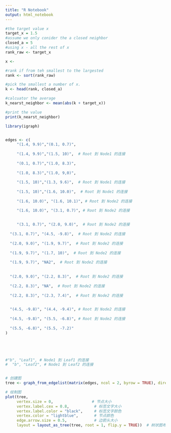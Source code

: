```yaml
---
title: "R Notebook"
output: html_notebook
---
```


```r

#the target value x 
target_x = 1.5
#assume we only conider the a closed neighbor
closed_a = 5
#using x - all the rest of x
rank_raw <- target_x 

x <-

#rank if from teh smallest to the largested
rank <- sort(rank_raw)

#pick the smallest a number of x.
k <- head(rank, closed_a)

#calcuator the average
k_nearst_neighbor <- mean(abs(k + target_x))

#print the value
print(k_nearst_neighbor)


```

```r

library(igraph)


edges <- c(
     "(1.4, 9.9)","(0.1, 0.7)",
     
     "(1.4, 9.9)","(1.5, 10)",  # Root 到 Node1 的连接
  
     "(0.1, 0.7)","(1.0, 8.3)",
     
     "(1.0, 8.3)","(1.0, 9,0)",
     
     "(1.5, 10)","(1.3, 9.6)",  # Root 到 Node1 的连接
     
     "(1.5, 10)","(1.6, 10.0)",  # Root 到 Node1 的连接
     
     "(1.6, 10.0)", "(1.6, 10.1)", # Root 到 Node2 的连接

     "(1.6, 10.0)", "(3.1, 0.7)", # Root 到 Node2 的连接
     
  
     "(3.1, 0.7)", "(2.0, 9.0)",  # Root 到 Node2 的连接
  
  "(3.1, 0.7)", "(4.5, -9.8)",  # Root 到 Node2 的连接
  
  "(2.0, 9.0)", "(1.9, 9.7)",  # Root 到 Node2 的连接
  
  "(1.9, 9.7)", "(1.7, 10)",  # Root 到 Node2 的连接
  
  "(1.9, 9.7)", "NA2",  # Root 到 Node2 的连接
  
  
  "(2.0, 9.0)", "(2.2, 8.3)",  # Root 到 Node2 的连接
  
  "(2.2, 8.3)", "NA",  # Root 到 Node2 的连接
  
  "(2.2, 8.3)", "(2.3, 7.4)",  # Root 到 Node2 的连接
  

  "(4.5, -9.8)", "(4.4, -9.4)", # Root 到 Node2 的连接
  
  "(4.5, -9.8)", "(5.5, -6.8)", # Root 到 Node2 的连接
  
  "(5.5, -6.8)", "(5.5, -7.2)"
)





#"b", "Leaf1", # Node1 到 Leaf1 的连接
#  "b", "Leaf2", # Node1 到 Leaf2 的连接


# 创建图
tree <- graph_from_edgelist(matrix(edges, ncol = 2, byrow = TRUE), directed = TRUE)

# 绘制图
plot(tree, 
     vertex.size = 0,                 # 节点大小
     vertex.label.cex = 0.8,           # 标签文字大小
     vertex.label.color = "black",     # 标签文字颜色
     vertex.color = "lightblue",       # 节点颜色
     edge.arrow.size = 0.5,            # 边箭头大小
     layout = layout_as_tree(tree, root = 1, flip.y = TRUE))  # 树状图布局



```

